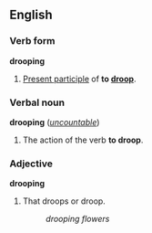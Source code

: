 ==English==
===Verb form===
'''drooping'''
                                                                                
#[[Present participle]] of '''to [[droop]]'''.
                                                                                
===Verbal noun===
'''drooping''' (''[[uncountable]]'')
                                                                                
#The action of the verb '''to droop'''.
                                                                                
===Adjective===
'''drooping'''
                                                                                
#That droops or droop.
#:''drooping flowers''